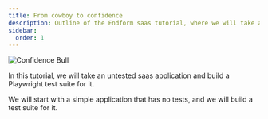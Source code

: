 ```yaml
---
title: From cowboy to confidence
description: Outline of the Endform saas tutorial, where we will take an untested saas application and build a Playwright test suite for it.
sidebar:
  order: 1
---
```



<Image src={ConfidenceBull} alt="Confidence Bull" width={600} />

In this tutorial, we will take an untested saas application and build a Playwright test suite for it.

We will start with a simple application that has no tests, and we will build a test suite for it.
